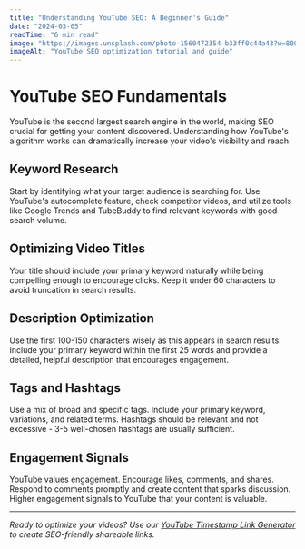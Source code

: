 ```yaml
---
title: "Understanding YouTube SEO: A Beginner's Guide"
date: "2024-03-05"
readTime: "6 min read"
image: "https://images.unsplash.com/photo-1560472354-b33ff0c44a43?w=800&h=400&fit=crop"
imageAlt: "YouTube SEO optimization tutorial and guide"
---
```


# YouTube SEO Fundamentals

YouTube is the second largest search engine in the world, making SEO crucial for getting your content discovered. Understanding how YouTube's algorithm works can dramatically increase your video's visibility and reach.

## Keyword Research

Start by identifying what your target audience is searching for. Use YouTube's autocomplete feature, check competitor videos, and utilize tools like Google Trends and TubeBuddy to find relevant keywords with good search volume.

## Optimizing Video Titles

Your title should include your primary keyword naturally while being compelling enough to encourage clicks. Keep it under 60 characters to avoid truncation in search results.

## Description Optimization

Use the first 100-150 characters wisely as this appears in search results. Include your primary keyword within the first 25 words and provide a detailed, helpful description that encourages engagement.

## Tags and Hashtags

Use a mix of broad and specific tags. Include your primary keyword, variations, and related terms. Hashtags should be relevant and not excessive - 3-5 well-chosen hashtags are usually sufficient.

## Engagement Signals

YouTube values engagement. Encourage likes, comments, and shares. Respond to comments promptly and create content that sparks discussion. Higher engagement signals to YouTube that your content is valuable.

---

*Ready to optimize your videos? Use our [YouTube Timestamp Link Generator](/youtube-timestamp-link-generator) to create SEO-friendly shareable links.*
